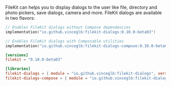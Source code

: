 FileKit can helps you to display dialogs to the user like file, directory and photo pickers, save dialogs, camera and more. FileKit dialogs are available in two flavors:

<CodeGroup>

```kotlin build.gradle.kts
// Enables FileKit dialogs without Compose dependencies
implementation("io.github.vinceglb:filekit-dialogs:0.10.0-beta03")

// Enables FileKit dialogs with Composable utilities
implementation("io.github.vinceglb:filekit-dialogs-compose:0.10.0-beta03")
```

```toml libs.versions.toml
[versions]
filekit = "0.10.0-beta03"

[libraries]
filekit-dialogs = { module = "io.github.vinceglb:filekit-dialogs", version.ref = "filekit" }
filekit-dialogs-compose = { module = "io.github.vinceglb:filekit-dialogs-compose", version.ref = "filekit" }
```

</CodeGroup>
